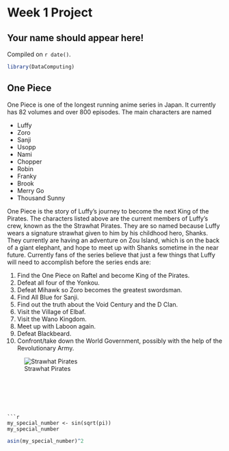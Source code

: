 # Week 1 Project  

## Your name should appear here!

<!-- leave this material as is -->
Compiled on `r date()`.

```r
library(DataComputing)
```
<!-- put your content after this line -->

## One Piece

One Piece is one of the longest running anime series in Japan. It currently has 82 volumes and over 800 episodes. The main characters are named

- Luffy
- Zoro
- Sanji
- Usopp
- Nami
- Chopper
- Robin
- Franky
- Brook
- Merry Go
- Thousand Sunny

One Piece is the story of Luffy's journey to become the next King of the Pirates. The characters listed above are the current members of Luffy's crew, known as the the Strawhat Pirates. They are so named because Luffy wears a signature strawhat given to him by his childhood hero, Shanks. They currently are having an adventure on Zou Island, which is on the back of a giant elephant, and hope to meet up with Shanks sometime in the near future. Currently fans of the series believe that just a few things that Luffy will need to accomplish before the series ends are:

1. Find the One Piece on Raftel and become King of the Pirates.
2. Defeat all four of the Yonkou.
3. Defeat Mihawk so Zoro becomes the greatest swordsman.
4. Find All Blue for Sanji.
5. Find out the truth about the Void Century and the D Clan.
6. Visit the Village of Elbaf.
7. Visit the Wano Kingdom.
8. Meet up with Laboon again.
9. Defeat Blackbeard.
10. Confront/take down the World Government, possibly with the help of the Revolutionary Army.

![Strawhat Pirates](http://static2.comicvine.com/uploads/scale_super/4/47703/3425312-0989065813-ebeca0.jpeg)

```






```r
my_special_number <- sin(sqrt(pi))
my_special_number
```

```r
asin(my_special_number)^2
```

